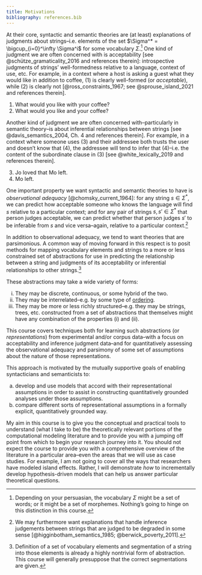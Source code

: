 ```yaml
---
title: Motivations
bibliography: references.bib
---
```


At their core, syntactic and semantic theories are (at least) explanations of judgments about strings–i.e. elements of the set $\Sigma^* = \bigcup_{i=0}^\infty \Sigma^i$ for some vocabulary $\Sigma$.^[Depending on your persuasian, the vocabulary $\Sigma$ might be a set of words; or it might be a set of morphemes. Nothing's going to hinge on this distinction in this course.] One kind of judgment we are often concerned with is acceptability [see @schütze_gramaticality_2016 and references therein]: introspective judgments of strings' well-formedness relative to a language, context of use, etc. []{#exm-comitative-good} []{#exm-coordination-bad} For example, in a context where a host is asking a guest what they would like in addition to coffee, (@exm-comitative-good) is clearly well-formed (or *acceptable*), while (@exm-coordination-bad) is clearly not [@ross_constraints_1967; see @sprouse_island_2021 and references therein].

(@exm-comitative-good) What would you like with your coffee?
(@exm-coordination-bad) What would you like and your coffee?

Another kind of judgment we are often concerned with–particularly in semantic theory–is about inferential relationships between strings [see @davis_semantics_2004, Ch. 4 and references therein]. []{#exm-love-antecedent} []{#exm-veridicality-inference} For example, in a context where someone uses (@exm-love-antecedent) and their addressee both trusts the user and doesn't know that (@exm-veridicality-inference), the addressee will tend to infer that (@exm-veridicality-inference)–i.e. the content of the subordinate clause in (@exm-love-antecedent) [see @white_lexically_2019 and references therein].

(@exm-love-antecedent) Jo loved that Mo left.
(@exm-veridicality-inference) Mo left.

One important property we want syntactic and semantic theories to have is *observational adequacy* [@chomsky_current_1964]: for any string $s \in \Sigma^*$, we can predict how acceptable someone who knows the language will find $s$ relative to a particular context; and for any pair of strings $s, s' \in \Sigma^*$ that person judges acceptable, we can predict whether that person judges $s'$ to be inferable from $s$ and vice versa–again, relative to a particular context.^[We may furthermore want explanations that handle inference judgements between strings that are judged to be degraded in some sense [@higginbotham_semantics_1985; @berwick_poverty_2011].]

In addition to observational adequacy, we tend to want theories that are parsimonious. A common way of moving forward in this respect is to posit methods for mapping vocabulary elements and strings to a more or less constrained set of abstractions for use in predicting the relationship between a string and judgments of its acceptability or inferential relationships to other strings.^[Definition of a set of vocabulary elements and segmentation of a string into those elements is already a highly nontrivial form of abstraction. This course will generally presuppose that the correct segmentations are given.]

These abstractions may take a wide variety of forms: 

i. They may be discrete, continuous, or some hybrid of the two.
ii. They may be interrelated–e.g. by some type of [ordering](https://en.wikipedia.org/wiki/Order_theory).
iii. They may be more or less richly structured–e.g. they may be strings, trees, etc. constructed from a set of abstractions that themselves might have any combination of the properties (i) and (ii).

This course covers techniques both for learning such abstractions (or *representations*) from experimental and/or corpus data–with a focus on acceptability and inference judgment data–and for quantitatively assessing the observational adequacy and parsimony of some set of assumptions about the nature of those representations.

This approach is motivated by the mutually supportive goals of enabling syntacticians and semanticists to:

a. develop and use models that accord with their representational assumptions in order to assist in constructing quantitatively grounded analyses under those assumptions.
b. compare different sorts of representational assumptions in a formally explicit, quantitatively grounded way.

My aim in this course is to give you the conceptual and practical tools to understand (what I take to be) the theoretically relevant portions of the computational modeling literature and to provide you with a jumping off point from which to begin your research journey into it. You should not expect the course to provide you with a comprehensive overview of the literature in a particular area–even the areas that we will use as case studies. For example, I am not going to cover all the ways that researchers have modeled island effects. Rather, I will demonstrate *how* to incrementally develop hypothesis-driven models that can help us answer particular theoretical questions.